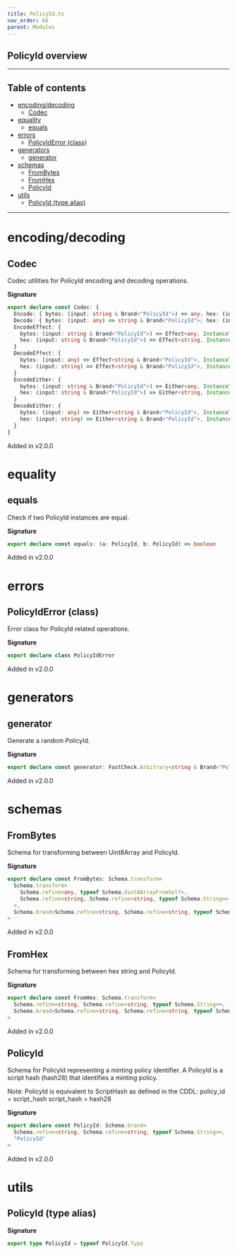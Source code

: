 ```yaml
---
title: PolicyId.ts
nav_order: 66
parent: Modules
---
```


## PolicyId overview

---

<h2 className="text-delta">Table of contents</h2>

- [encoding/decoding](#encodingdecoding)
  - [Codec](#codec)
- [equality](#equality)
  - [equals](#equals)
- [errors](#errors)
  - [PolicyIdError (class)](#policyiderror-class)
- [generators](#generators)
  - [generator](#generator)
- [schemas](#schemas)
  - [FromBytes](#frombytes)
  - [FromHex](#fromhex)
  - [PolicyId](#policyid)
- [utils](#utils)
  - [PolicyId (type alias)](#policyid-type-alias)

---

# encoding/decoding

## Codec

Codec utilities for PolicyId encoding and decoding operations.

**Signature**

```ts
export declare const Codec: {
  Encode: { bytes: (input: string & Brand<"PolicyId">) => any; hex: (input: string & Brand<"PolicyId">) => string }
  Decode: { bytes: (input: any) => string & Brand<"PolicyId">; hex: (input: string) => string & Brand<"PolicyId"> }
  EncodeEffect: {
    bytes: (input: string & Brand<"PolicyId">) => Effect<any, InstanceType<typeof PolicyIdError>>
    hex: (input: string & Brand<"PolicyId">) => Effect<string, InstanceType<typeof PolicyIdError>>
  }
  DecodeEffect: {
    bytes: (input: any) => Effect<string & Brand<"PolicyId">, InstanceType<typeof PolicyIdError>>
    hex: (input: string) => Effect<string & Brand<"PolicyId">, InstanceType<typeof PolicyIdError>>
  }
  EncodeEither: {
    bytes: (input: string & Brand<"PolicyId">) => Either<any, InstanceType<typeof PolicyIdError>>
    hex: (input: string & Brand<"PolicyId">) => Either<string, InstanceType<typeof PolicyIdError>>
  }
  DecodeEither: {
    bytes: (input: any) => Either<string & Brand<"PolicyId">, InstanceType<typeof PolicyIdError>>
    hex: (input: string) => Either<string & Brand<"PolicyId">, InstanceType<typeof PolicyIdError>>
  }
}
```

Added in v2.0.0

# equality

## equals

Check if two PolicyId instances are equal.

**Signature**

```ts
export declare const equals: (a: PolicyId, b: PolicyId) => boolean
```

Added in v2.0.0

# errors

## PolicyIdError (class)

Error class for PolicyId related operations.

**Signature**

```ts
export declare class PolicyIdError
```

Added in v2.0.0

# generators

## generator

Generate a random PolicyId.

**Signature**

```ts
export declare const generator: FastCheck.Arbitrary<string & Brand<"PolicyId">>
```

Added in v2.0.0

# schemas

## FromBytes

Schema for transforming between Uint8Array and PolicyId.

**Signature**

```ts
export declare const FromBytes: Schema.transform<
  Schema.transform<
    Schema.refine<any, typeof Schema.Uint8ArrayFromSelf>,
    Schema.refine<string, Schema.refine<string, typeof Schema.String>>
  >,
  Schema.brand<Schema.refine<string, Schema.refine<string, typeof Schema.String>>, "PolicyId">
>
```

Added in v2.0.0

## FromHex

Schema for transforming between hex string and PolicyId.

**Signature**

```ts
export declare const FromHex: Schema.transform<
  Schema.refine<string, Schema.refine<string, typeof Schema.String>>,
  Schema.brand<Schema.refine<string, Schema.refine<string, typeof Schema.String>>, "PolicyId">
>
```

Added in v2.0.0

## PolicyId

Schema for PolicyId representing a minting policy identifier.
A PolicyId is a script hash (hash28) that identifies a minting policy.

Note: PolicyId is equivalent to ScriptHash as defined in the CDDL:
policy_id = script_hash
script_hash = hash28

**Signature**

```ts
export declare const PolicyId: Schema.brand<
  Schema.refine<string, Schema.refine<string, typeof Schema.String>>,
  "PolicyId"
>
```

Added in v2.0.0

# utils

## PolicyId (type alias)

**Signature**

```ts
export type PolicyId = typeof PolicyId.Type
```
